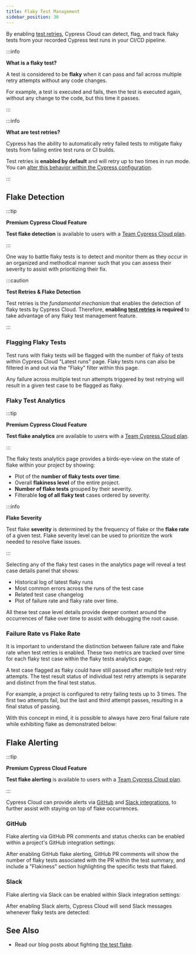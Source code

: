```yaml
---
title: Flaky Test Management
sidebar_position: 30
---
```


By enabling [test retries](/guides/guides/test-retries), Cypress Cloud can
detect, flag, and track flaky tests from your recorded Cypress test runs in your
CI/CD pipeline.

:::info

<strong>What is a flaky test?</strong>

A test is considered to be **flaky** when it can pass and fail across multiple
retry attempts without any code changes.

For example, a test is executed and fails, then the test is executed again,
without any change to the code, but this time it passes.

:::

:::info

<strong>What are test retries?</strong>

Cypress has the ability to automatically retry failed tests to mitigate flaky
tests from failing entire test runs or CI builds.

Test retries is **enabled by default** and will retry up to two times in run
mode. You can
[alter this behavior within the Cypress configuration](/guides/guides/test-retries#Configure-Test-Retries).

:::

## Flake Detection

:::tip

<strong>
  <Icon name="star" /> Premium Cypress Cloud Feature
</strong>

**Test flake detection** is available to users with a
[Team Cypress Cloud plan](https://cypress.io/pricing).

:::

One way to battle flaky tests is to detect and monitor them as they occur in an
organized and methodical manner such that you can assess their severity to
assist with prioritizing their fix.

:::caution

<strong>Test Retries & Flake Detection</strong>

Test retries is the _fundamental mechanism_ that enables the detection of flaky
tests by Cypress Cloud. Therefore, **enabling
[test retries](/guides/guides/test-retries#Configure-Test-Retries) is required**
to take advantage of any flaky test management feature.

:::

### Flagging Flaky Tests

Test runs with flaky tests will be flagged with the number of flaky of tests
within Cypress Cloud "Latest runs" page. Flaky tests runs can also be filtered
in and out via the "Flaky" filter within this page.

<DocsImage
  src="/img/dashboard/flaky-test-management/flaky-runs-view.png"
  alt="Flagging flaky tests runs in Cypress Cloud"
/>

Any failure across multiple test run attempts triggered by test retrying will
result in a given test case to be flagged as flaky.

### Flaky Test Analytics

:::tip

<strong>
  <Icon name="star" /> Premium Cypress Cloud Feature
</strong>

**Test flake analytics** are available to users with a
[Team Cypress Cloud plan](https://cypress.io/pricing).

:::

The flaky tests analytics page provides a birds-eye-view on the state of flake
within your project by showing:

- Plot of the **number of flaky tests over time**.
- Overall **flakiness level** of the entire project.
- **Number of flake tests** grouped by their severity.
- Filterable **log of all flaky test** cases ordered by severity.

:::info

<strong>Flake Severity</strong>

Test flake **severity** is determined by the frequency of flake or the **flake
rate** of a given test. Flake severity level can be used to prioritize the work
needed to resolve flake issues.

:::

<DocsImage
  src="/img/dashboard/flaky-test-management/flake-analytics.png"
  alt="Flaky tests analytics"
/>

Selecting any of the flaky test cases in the analytics page will reveal a test
case details panel that shows:

- Historical log of latest flaky runs
- Most common errors across the runs of the test case
- Related test case changelog
- Plot of failure rate and flaky rate over time.

All these test case level details provide deeper context around the occurrences
of flake over time to assist with debugging the root cause.

<DocsImage
  src="/img/dashboard/flaky-test-management/flake-panel.png"
  alt="Flaky tests analytics details panel"
/>

### Failure Rate vs Flake Rate

It is important to understand the distinction between failure rate and flake
rate when test retries is enabled. These two metrics are tracked over time for
each flaky test case within the flaky tests analytics page:

<DocsImage
  src="/img/dashboard/flaky-test-management/flake-v-fail-2.png"
  alt="flake rate vs fail rate"
/>

A test case flagged as flaky could have still passed after multiple test retry
attempts. The test result status of individual test retry attempts is separate
and distinct from the final test status.

For example, a project is configured to retry failing tests up to 3 times. The
first two attempts fail, but the last and third attempt passes, resulting in a
final status of passing.

With this concept in mind, it is possible to always have zero final failure rate
while exhibiting flake as demonstrated below:

<DocsImage
  src="/img/dashboard/flaky-test-management/flake-v-fail-1.png"
  alt="flake rate vs fail rate"
/>

## Flake Alerting

:::tip

<strong>
  <Icon name="star" /> Premium Cypress Cloud Feature
</strong>

**Test flake alerting** is available to users with a
[Team Cypress Cloud plan](https://cypress.io/pricing).

:::

Cypress Cloud can provide alerts via [GitHub](/guides/cloud/integrations/source-control/github)
and [Slack integrations](/guides/cloud/integrations/slack), to further assist
with staying on top of flake occurrences.

### GitHub

Flake alerting via GitHub PR comments and status checks can be enabled within a
project's GitHub integration settings:

<DocsImage
  src="/img/dashboard/flaky-test-management/gh-flake.png"
  alt="GitHub flake alert settings"
/>

After enabling GitHub flake alerting, GitHub PR comments will show the number of
flaky tests associated with the PR within the test summary, and include a
"Flakiness" section highlighting the specific tests that flaked.

<DocsImage
  src="/img/dashboard/flaky-test-management/flake-pr-comment.png"
  alt="GitHub flake alert pr comment"
/>

### Slack

Flake alerting via Slack can be enabled within Slack integration settings:

<DocsImage
  src="/img/dashboard/flaky-test-management/slack-flake.png"
  alt="Slack flake alert settings"
/>

After enabling Slack alerts, Cypress Cloud will send Slack messages whenever
flaky tests are detected:

<DocsImage
  src="/img/dashboard/flaky-test-management/flake-slack-alert.png"
  alt="Slack flake alert"
/>

## See Also

- Read our blog posts about fighting
  [the test flake](https://cypress.io/blog/tag/flake/).